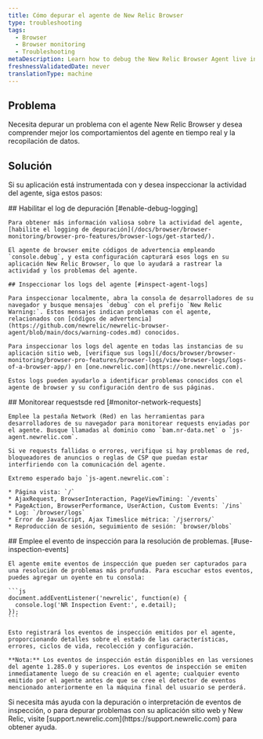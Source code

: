 ```yaml
---
title: Cómo depurar el agente de New Relic Browser
type: troubleshooting
tags:
  - Browser
  - Browser monitoring
  - Troubleshooting
metaDescription: Learn how to debug the New Relic Browser Agent live in your browser.
freshnessValidatedDate: never
translationType: machine
---
```


## Problema

Necesita depurar un problema con el agente New Relic Browser y desea comprender mejor los comportamientos del agente en tiempo real y la recopilación de datos.

## Solución

Si su aplicación está instrumentada con [<InlinePopover type="browser" />](/docs/browser/new-relic-browser/installation-configuration/troubleshooting-browser-monitoring-installation)y desea inspeccionar la actividad del agente, siga estos pasos:

<Steps>
  <Step>
    ## Habilitar el log de depuración [#enable-debug-logging]

    Para obtener más información valiosa sobre la actividad del agente, [habilite el logging de depuración](/docs/browser/browser-monitoring/browser-pro-features/browser-logs/get-started/).

    El agente de browser emite códigos de advertencia empleando `console.debug`, y esta configuración capturará esos logs en su aplicación New Relic Browser, lo que lo ayudará a rastrear la actividad y los problemas del agente.

    ## Inspeccionar los logs del agente [#inspect-agent-logs]

    Para inspeccionar localmente, abra la consola de desarrolladores de su navegador y busque mensajes `debug` con el prefijo `New Relic Warning:`. Estos mensajes indican problemas con el agente, relacionados con [códigos de advertencia](https://github.com/newrelic/newrelic-browser-agent/blob/main/docs/warning-codes.md) conocidos.

    Para inspeccionar los logs del agente en todas las instancias de su aplicación sitio web, [verifique sus logs](/docs/browser/browser-monitoring/browser-pro-features/browser-logs/view-browser-logs/logs-of-a-browser-app/) en [one.newrelic.com](https://one.newrelic.com).

    Estos logs pueden ayudarlo a identificar problemas conocidos con el agente de browser y su configuración dentro de sus páginas.
  </Step>

  <Step>
    ## Monitorear requestsde red [#monitor-network-requests]

    Emplee la pestaña Network (Red) en las herramientas para desarrolladores de su navegador para monitorear requests enviadas por el agente. Busque llamadas al dominio como `bam.nr-data.net` o `js-agent.newrelic.com`.

    Si ve requests fallidas o errores, verifique si hay problemas de red, bloqueadores de anuncios o reglas de CSP que puedan estar interfiriendo con la comunicación del agente.

    Extremo esperado bajo `js-agent.newrelic.com`:

    * Página vista: `/`
    * AjaxRequest, BrowserInteraction, PageViewTiming: `/events`
    * PageAction, BrowserPerformance, UserAction, Custom Events: `/ins`
    * Log: `/browser/logs`
    * Error de JavaScript, Ajax Timeslice métrica: `/jserrors/`
    * Reproducción de sesión, seguimiento de sesión: `browser/blobs`
  </Step>

  <Step>
    ## Emplee el evento de inspección para la resolución de problemas. [#use-inspection-events]

    El agente emite eventos de inspección que pueden ser capturados para una resolución de problemas más profunda. Para escuchar estos eventos, puedes agregar un oyente en tu consola:

    ```js
    document.addEventListener('newrelic', function(e) {
      console.log('NR Inspection Event:', e.detail);
    });
    ```

    Esto registrará los eventos de inspección emitidos por el agente, proporcionando detalles sobre el estado de las características, errores, ciclos de vida, recolección y configuración.

    **Nota:** Los eventos de inspección están disponibles en las versiones del agente 1.285.0 y superiores. Los eventos de inspección se emiten inmediatamente luego de su creación en el agente; cualquier evento emitido por el agente antes de que se cree el detector de eventos mencionado anteriormente en la máquina final del usuario se perderá.
  </Step>
</Steps>

<Callout variant="tip">
  Si necesita más ayuda con la depuración o interpretación de eventos de inspección, o para depurar problemas con su aplicación sitio web y New Relic, visite [support.newrelic.com](https://support.newrelic.com) para obtener ayuda.
</Callout>